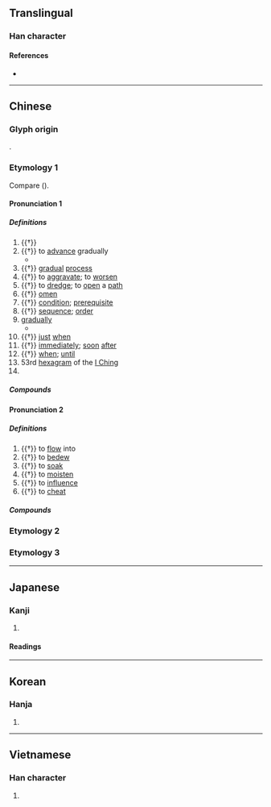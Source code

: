 {{also|渐}}
{{character info}}
==Translingual==

===Han character===
{{Han char|rn=85|rad=水|as=11|sn=14|four=32121|canj=EJJL|ids=⿰氵斬}}

====References====
* {{Han ref|kx=0647.140|dkj=18179|dj=1057.130|hdz=31717.030|uh=6F38|ud=28472|bh=BAA5|bd=47781}}

----

==Chinese==
{{zh-forms|s=渐}}

===Glyph origin===
{{Han etym}}
{{Han compound|水|alt1=氵|斬|ls=psc|c1=s|t1=water|c2=p}}.

===Etymology 1===
Compare {{cog|km|ជាំ||wet; soaked; steeped}} ({{zh-ref|Schuessler, 2007}}).

====Pronunciation 1====
{{zh-pron
|m=jiàn
|m-s=jian4
|c=zim6
|c-t=diam5
|g=qien5
|h=pfs=chhiam;gd=qiam4
|j=jie3
|mb=cīng
|md=ciêng
|mn=xm,zz,jj,tw:chiām/qz:chiǎm
|mn-t=ziam6
|w=3xxi
|x=zienn4
|mc=2
|oc=2,2
|ma=
|cat=adv,n,v,prep,pn
}}

=====Definitions=====
{{zh-hanzi}}

# {{†}} {{w|Qiantang River}}
# {{†}} to [[advance]] gradually
#* {{zh-x|善 漸 於 惡{è}，惡{è} 化 於 善，成為{wéi} 性行|It is by the '''transition''' of virtue into wickedness and of wickedness into virtue that the characters are formed.|ref=Lunheng}}
# {{†}} [[gradual]] [[process]]
# {{†}} {{lb|zh|of an illness}} to [[aggravate]]; to [[worsen]]
# {{†}} to [[dredge]]; to [[open]] a [[path]]
# {{†}} [[omen]]
# {{†}} [[condition]]; [[prerequisite]]
# {{†}} [[sequence]]; [[order]]
# [[gradually]]
#* {{zh-x|滿 而 後 漸 者， 其 水 乎？|That which fills up and then flows out '''gradually''', is it not water?|ref=Fayan}}
# {{†}} [[just]] [[when]]
# {{†}} [[immediately]]; [[soon]] [[after]]
# {{†}} [[when]]; [[until]]
# 53rd [[hexagram]] of the [[I Ching]]
# {{surname|zh}}

=====Compounds=====
{{zh-der|北漸|不漸|循序漸進|即漸|慎防杜漸|漸通人事|杜漸防萌|漸悟|杜漸防微|漸有起色|積裡漸裡|積漸|浸漸|漸進|漸漸|漸教|漸進法|漸漸之石|杜漸除微|漸近|漸趨式微|漸次|漸入佳境|漸至佳境|沉漸剛克|逐漸|防萌杜漸|西風東漸|鴻漸|防微杜漸|漸弱|漸快|漸慢|漸強}}

====Pronunciation 2====
{{zh-pron
|m=漸
|c=zim1
|c-t=diam1
|mc=1
|oc=1,1
|dial=n
|cat=v
}}

=====Definitions=====
{{zh-hanzi}}

# {{†}} to [[flow]] into
# {{†}} to [[bedew]]
# {{†}} to [[soak]]
# {{†}} to [[moisten]]
# {{†}} to [[influence]]
# {{†}} to [[cheat]]

=====Compounds=====
{{zh-der|漸洳|日漸月染|東漸西被|東漸|漸染|蘭芷漸滫|遏漸防萌}}

===Etymology 2===
{{zh-see|潛|v}}

===Etymology 3===
{{zh-see|巉|v}}

{{zh-cat|Intermediate}}

----

==Japanese==

===Kanji===
{{ja-kanji|grade=c|rs=水11}}

# {{rfdef|ja|sort=水11}}

====Readings====
{{ja-readings
|goon=せん, ぜん
|kanon=せん
|kanyoon=ぜん
|on=ざん
|kun=すす-む, ようや-く
}}

----

==Korean==

===Hanja===
{{ko-hanja|hangeul=[[점]], [[참]]|eumhun=|rv=jeom, cham|mr=chŏm, ch'am|y=cem, cham}}

# {{rfdef|ko|sort=水11}}

----

==Vietnamese==

===Han character===
{{vi-readings|reading=tiệm, tràn, tiêm, tiềm|rs=水11}}

# {{rfdef|vi|sort=水11}}
